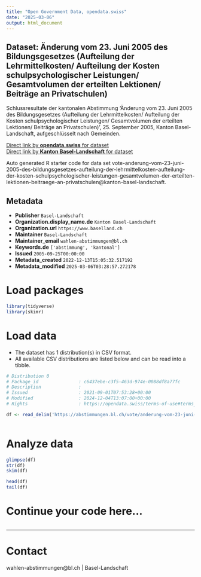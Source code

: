 ```yaml
---
title: "Open Government Data, opendata.swiss"
date: "2025-03-06"
output: html_document
---
```


## Dataset: Änderung vom 23. Juni 2005 des Bildungsgesetzes (Aufteilung der Lehrmittelkosten/ Aufteilung der Kosten schulpsychologischer Leistungen/ Gesamtvolumen der erteilten Lektionen/ Beiträge an Privatschulen)

Schlussresultate der kantonalen Abstimmung 'Änderung vom 23. Juni 2005 des Bildungsgesetzes (Aufteilung der Lehrmittelkosten/ Aufteilung der Kosten schulpsychologischer Leistungen/ Gesamtvolumen der erteilten Lektionen/ Beiträge an Privatschulen)', 25. September 2005, Kanton Basel-Landschaft, aufgeschlüsselt nach Gemeinden.

[Direct link by **opendata.swiss** for dataset](https://opendata.swiss/de/dataset/anderung-vom-23-juni-2005-des-bildungsgesetzes-aufteilung-der-lehrmittelkosten-aufteilung-der-k)<br>
[Direct link by **Kanton Basel-Landschaft** for dataset](https://abstimmungen.bl.ch/vote/anderung-vom-23-juni-2005-des-bildungsgesetzes-aufteilung-der-lehrmittelkosten-aufteilung-der-kosten-schulpsychologischer-leistungen-gesamtvolumen-der-erteilten-lektionen-beitraege-an-privatschulen/data)

Auto generated R starter code for data set vote-anderung-vom-23-juni-2005-des-bildungsgesetzes-aufteilung-der-lehrmittelkosten-aufteilung-der-kosten-schulpsychologischer-leistungen-gesamtvolumen-der-erteilten-lektionen-beitraege-an-privatschulen@kanton-basel-landschaft.

## Metadata

- **Publisher** `Basel-Landschaft`
- **Organization.display_name.de** `Kanton Basel-Landschaft`
- **Organization.url** `https://www.baselland.ch`
- **Maintainer** `Basel-Landschaft`
- **Maintainer_email** `wahlen-abstimmungen@bl.ch`
- **Keywords.de** `['abstimmung', 'kantonal']`
- **Issued** `2005-09-25T00:00:00`
- **Metadata_created** `2022-12-13T15:05:32.517192`
- **Metadata_modified** `2025-03-06T03:28:57.272178`


# Load packages

```r

library(tidyverse)
library(skimr)

```

# Load data

-   The dataset has 1 distribution(s) in CSV format.
-   All available CSV distributions are listed below and can be read into a tibble.

```r

# Distribution 0
# Package_id               : c6437ebe-c3f5-463d-974e-0088df8a77fc
# Description              : 
# Issued                   : 2021-09-01T07:53:28+00:00
# Modified                 : 2024-12-04T13:07:00+00:00
# Rights                   : https://opendata.swiss/terms-of-use#terms_by

df <- read_delim('https://abstimmungen.bl.ch/vote/anderung-vom-23-juni-2005-des-bildungsgesetzes-aufteilung-der-lehrmittelkosten-aufteilung-der-kosten-schulpsychologischer-leistungen-gesamtvolumen-der-erteilten-lektionen-beitraege-an-privatschulen/data-csv')



```

# Analyze data

```r

glimpse(df)
str(df)
skim(df)

head(df)
tail(df)

```

# Continue your code here...

```r

```

------------------------------------------------------------------------

# Contact

wahlen-abstimmungen@bl.ch | Basel-Landschaft
